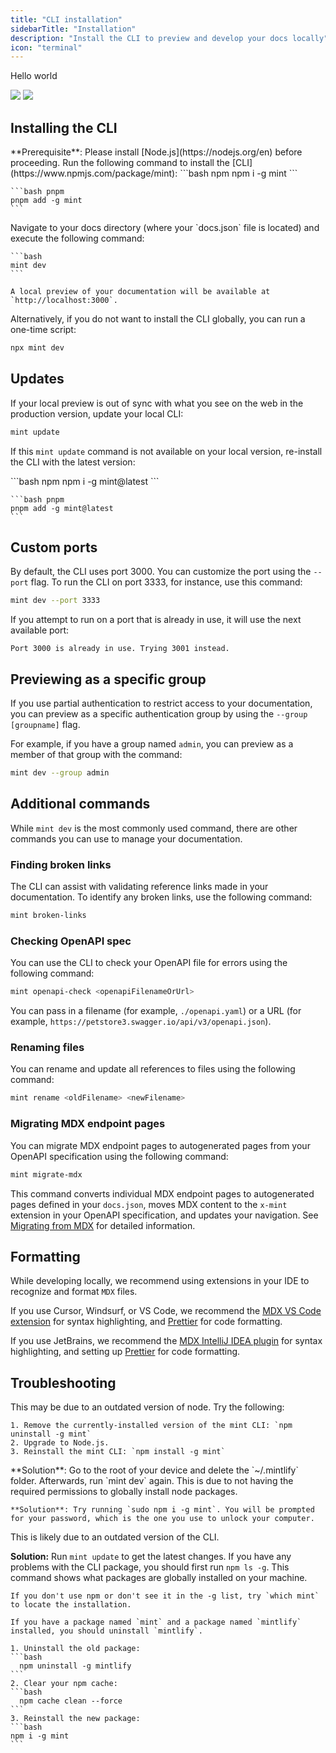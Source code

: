 ```yaml
---
title: "CLI installation"
sidebarTitle: "Installation"
description: "Install the CLI to preview and develop your docs locally"
icon: "terminal"
---
```


Hello world

<img
  className="block dark:hidden my-0 pointer-events-none"
  src="/images/installation/local-development-light.png"
/>
<img
  className="hidden dark:block my-0 pointer-events-none"
  src="/images/installation/local-development-dark.png"
/>

## Installing the CLI

<Info>
  **Prerequisite**: Please install [Node.js](https://nodejs.org/en) before proceeding.
</Info>

<Steps>
  <Step title="Install the CLI.">
    Run the following command to install the [CLI](https://www.npmjs.com/package/mint):

  <CodeGroup>
    ```bash npm
    npm i -g mint
    ```

    ```bash pnpm
    pnpm add -g mint
    ```
  </CodeGroup>

  </Step>
  <Step title="Preview locally.">
    Navigate to your docs directory (where your `docs.json` file is located) and execute the following command:

    ```bash
    mint dev
    ```

    A local preview of your documentation will be available at `http://localhost:3000`.
  </Step>
</Steps>

Alternatively, if you do not want to install the CLI globally, you can run a one-time script:

```bash
npx mint dev
```

## Updates

If your local preview is out of sync with what you see on the web in the production version, update your local CLI:

```bash
mint update
```

If this `mint update` command is not available on your local version, re-install the CLI with the latest version:

 <CodeGroup>
    ```bash npm
    npm i -g mint@latest
    ```

    ```bash pnpm
    pnpm add -g mint@latest
    ```
  </CodeGroup>

## Custom ports

By default, the CLI uses port 3000. You can customize the port using the `--port` flag. To run the CLI on port 3333, for instance, use this command:

```bash
mint dev --port 3333
```

If you attempt to run on a port that is already in use, it will use the next available port:

```mdx
Port 3000 is already in use. Trying 3001 instead.
```

## Previewing as a specific group

If you use partial authentication to restrict access to your documentation, you can preview as a specific authentication group by using the `--group [groupname]` flag.

For example, if you have a group named `admin`, you can preview as a member of that group with the command:

```bash
mint dev --group admin
```

## Additional commands

While `mint dev` is the most commonly used command, there are other commands you can use to manage your documentation.

### Finding broken links

The CLI can assist with validating reference links made in your documentation. To identify any broken links, use the following command:

```bash
mint broken-links
```

### Checking OpenAPI spec

You can use the CLI to check your OpenAPI file for errors using the following command:

```bash
mint openapi-check <openapiFilenameOrUrl>
```

You can pass in a filename (for example, `./openapi.yaml`) or a URL (for example, `https://petstore3.swagger.io/api/v3/openapi.json`).

### Renaming files

You can rename and update all references to files using the following command:

```bash
mint rename <oldFilename> <newFilename>
```

### Migrating MDX endpoint pages

You can migrate MDX endpoint pages to autogenerated pages from your OpenAPI specification using the following command:

```bash
mint migrate-mdx
```

This command converts individual MDX endpoint pages to autogenerated pages defined in your `docs.json`, moves MDX content to the `x-mint` extension in your OpenAPI specification, and updates your navigation. See [Migrating from MDX](/api-playground/migrating-from-mdx) for detailed information.

## Formatting

While developing locally, we recommend using extensions in your IDE to recognize and format `MDX` files.

If you use Cursor, Windsurf, or VS Code, we recommend the [MDX VS Code extension](https://marketplace.visualstudio.com/items?itemName=unifiedjs.vscode-mdx) for syntax highlighting, and [Prettier](https://marketplace.visualstudio.com/items?itemName=esbenp.prettier-vscode) for code formatting.

If you use JetBrains, we recommend the [MDX IntelliJ IDEA plugin](https://plugins.jetbrains.com/plugin/14944-mdx) for syntax highlighting, and setting up [Prettier](https://prettier.io/docs/webstorm) for code formatting.

## Troubleshooting

<AccordionGroup>
  <Accordion title='Error: Could not load the "sharp" module using the darwin-arm64 runtime'>
    This may be due to an outdated version of node. Try the following:

    1. Remove the currently-installed version of the mint CLI: `npm uninstall -g mint`
    2. Upgrade to Node.js.
    3. Reinstall the mint CLI: `npm install -g mint`
  </Accordion>
  <Accordion title="Issue: Encountering an unknown error">
    **Solution**: Go to the root of your device and delete the `~/.mintlify` folder. Afterwards, run `mint dev` again.
  </Accordion>
  <Accordion title="Error: permission denied">
    This is due to not having the required permissions to globally install node packages.

    **Solution**: Try running `sudo npm i -g mint`. You will be prompted for your password, which is the one you use to unlock your computer.
  </Accordion>
  <Accordion title="The local preview doesn't look the same as my docs do on the web">
    This is likely due to an outdated version of the CLI.

   **Solution:** Run `mint update` to get the latest changes.
  </Accordion>
  <Accordion title="mintlify vs. mint package">
    If you have any problems with the CLI package, you should first run `npm ls -g`. This command shows what packages are globally installed on your machine.

    If you don't use npm or don't see it in the -g list, try `which mint` to locate the installation.
    
    If you have a package named `mint` and a package named `mintlify` installed, you should uninstall `mintlify`.
    
    1. Uninstall the old package:
    ```bash
      npm uninstall -g mintlify
    ```
    2. Clear your npm cache:
    ```bash
      npm cache clean --force
    ```
    3. Reinstall the new package:
    ```bash
    npm i -g mint
    ```
  </Accordion>
</AccordionGroup>
